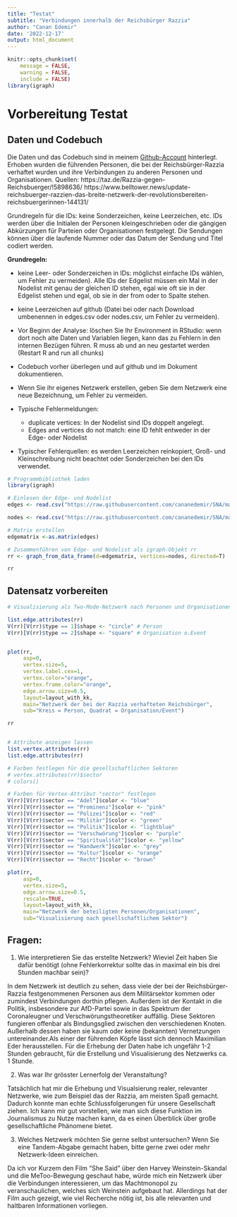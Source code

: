 ```yaml
---
title: "Testat"
subtitle: "Verbindungen innerhalb der Reichsbürger Razzia"
author: "Canan Edemir"
date: '2022-12-17'
output: html_document
---
```


```r
knitr::opts_chunk$set(
	message = FALSE,
	warning = FALSE,
	include = FALSE)
library(igraph)
```

# Vorbereitung Testat

## Daten und Codebuch

Die Daten und das Codebuch sind in meinem
[Github-Account](https://github.com/cananedemir/SNA/tree/main/razzia)
hinterlegt. Erhoben wurden die führenden Personen, die bei der Reichsbürger-Razzia verhaftet wurden und ihre Verbindungen zu anderen Personen und Organisationen. Quellen: https://taz.de/Razzia-gegen-Reichsbuerger/!5898636/ https://www.belltower.news/update-reichsbuerger-razzien-das-breite-netzwerk-der-revolutionsbereiten-reichsbuergerinnen-144131/

Grundregeln für die IDs: keine Sonderzeichen, keine Leerzeichen, etc.
IDs werden über die Initialen der Personen kleingeschrieben oder die
gängigen Abkürzungen für Parteien oder Organisationen festgelegt. Die
Sendungen können über die laufende Nummer oder das Datum der Sendung und
Titel codiert werden.

**Grundregeln:**

-   keine Leer- oder Sonderzeichen in IDs: möglichst einfache IDs
    wählen, um Fehler zu vermeiden). Alle IDs der Edgelist müssen ein
    Mal in der Nodelist mit genau der gleichen ID stehen, egal wie oft
    sie in der Edgelist stehen und egal, ob sie in der from oder to
    Spalte stehen.

-   keine Leerzeichen auf github (Datei bei oder nach Download
    umbenennen in edges.csv oder nodes.csv, um Fehler zu vermeiden).

-   Vor Beginn der Analyse: löschen Sie Ihr Environment in RStudio: wenn
    dort noch alte Daten und Variablen liegen, kann das zu Fehlern in
    den internen Bezügen führen. R muss ab und an neu gestartet werden
    (Restart R and run all chunks)

-   Codebuch vorher überlegen und auf github und im Dokument
    dokumentieren.

-   Wenn Sie ihr eigenes Netzwerk erstellen, geben Sie dem Netzwerk eine
    neue Bezeichnung, um Fehler zu vermeiden.

-   Typische Fehlermeldungen: \
    - duplicate vertices: In der Nodelist sind IDs doppelt angelegt. \
    - Edges and vertices do not match: eine ID fehlt entweder in der
    Edge- oder Nodelist

-   Typischer Fehlerquellen: es werden Leerzeichen reinkopiert, Groß-
    und Kleinschreibung nicht beachtet oder Sonderzeichen bei den IDs
    verwendet.

```r
# Programmbibliothek laden
library(igraph)

# Einlesen der Edge- und Nodelist
edges <- read.csv("https://raw.githubusercontent.com/cananedemir/SNA/main/razzia/edges.csv", header=T, as.is=T, sep = ",")

nodes <- read.csv("https://raw.githubusercontent.com/cananedemir/SNA/main/razzia/nodes.csv", header=T, as.is=T, sep = ",")

# Matrix erstellen
edgematrix <-as.matrix(edges)

# Zusammenführen von Edge- und Nodelist als igraph-Objekt rr
rr <- graph_from_data_frame(d=edgematrix, vertices=nodes, directed=T)

rr
```

## Datensatz vorbereiten

```r

# Visualisierung als Two-Mode-Netzwerk nach Personen und Organisationen/Events

list.edge.attributes(rr)
V(rr)[V(rr)$type == 1]$shape <- "circle" # Person
V(rr)[V(rr)$type == 2]$shape <- "square" # Organisation o.Event


plot(rr,
     asp=0,
     vertex.size=5,
     vertex.label.cex=1,
     vertex.color="orange",
     vertex.frame.color="orange",
     edge.arrow.size=0.5,
     layout=layout_with_kk,
     main="Netzwerk der bei der Razzia verhafteten Reichsbürger",
     sub="Kreis = Person, Quadrat = Organisation/Event")

rr



```


```r

# Attribute anzeigen lassen
list.vertex.attributes(rr)
list.edge.attributes(rr)

# Farben festlegen für die gesellschaftlichen Sektoren
# vertex.attributes(rr)$sector
# colors()

# Farben für Vertex-Attribut "sector" festlegen
V(rr)[V(rr)$sector == "Adel"]$color <- "blue"
V(rr)[V(rr)$sector == "Prominenz"]$color <- "pink"
V(rr)[V(rr)$sector == "Polizei"]$color <- "red"
V(rr)[V(rr)$sector == "Militär"]$color <- "green"
V(rr)[V(rr)$sector == "Politik"]$color <- "lightblue"
V(rr)[V(rr)$sector == "Verschwörung"]$color <- "purple"
V(rr)[V(rr)$sector == "Spiritualität"]$color <- "yellow"
V(rr)[V(rr)$sector == "Handwerk"]$color <- "grey"
V(rr)[V(rr)$sector == "Kultur"]$color <- "orange"
V(rr)[V(rr)$sector == "Recht"]$color <- "brown"

plot(rr,
     asp=0,
     vertex.size=5,
     edge.arrow.size=0.5,
     rescale=TRUE,
     layout=layout_with_kk,
     main="Netzwerk der beteiligten Personen/Organisationen",
     sub="Visualisierung nach gesellschaftlichem Sektor")

```
## Fragen:

1) Wie interpretieren Sie das erstellte Netzwerk? Wieviel Zeit haben Sie dafür benötigt (ohne Fehlerkorrektur sollte das in maximal ein bis drei Stunden machbar sein)?

In dem Netzwerk ist deutlich zu sehen, dass viele der bei der Reichsbürger-Razzia festgenommenen Personen aus dem Militärsektor kommen oder zumindest Verbindungen dorthin pflegen. Außerdem ist der Kontakt in die Politik, insbesondere zur AfD-Partei sowie in das Spektrum der Coronaleugner und Verschwörungstheoretiker auffällig. Diese Sektoren fungieren offenbar als Bindungsglied zwischen den verschiedenen Knoten. Außerhalb dessen haben sie kaum oder keine (bekannten) Vernetzungen untereinander.Als einer der führenden Köpfe lässt sich dennoch Maximilian Eder herausstellen. Für die Erhebung der Daten habe ich ungefähr 1-2 Stunden gebraucht, für die Erstellung und Visualisierung des Netzwerks ca. 1 Stunde.


2) Was war Ihr grösster Lernerfolg der Veranstaltung?

Tatsächlich hat mir die Erhebung und Visualsierung realer, relevanter Netzwerke, wie zum Beispiel das der Razzia, am meisten Spaß gemacht. Dadurch konnte man echte Schlussfolgerungen für unsere Gesellschaft ziehen. Ich kann mir gut vorstellen, wie man sich diese Funktion im Journalismus zu Nutze machen kann, da es einen Überblick über große gesellschaftliche Phänomene bietet. 

3) Welches Netzwerk möchten Sie gerne selbst untersuchen? Wenn Sie eine Tandem-Abgabe gemacht haben, bitte gerne zwei oder mehr Netzwerk-Ideen einreichen.

Da ich vor Kurzem den Film "She Said" über den Harvey Weinstein-Skandal und die MeToo-Bewegung geschaut habe, würde mich ein Netzwerk über die Verbindungen interessieren, um das Machtmonopol zu veranschaulichen, welches sich Weinstein aufgebaut hat. Allerdings hat der Film auch gezeigt, wie viel Recherche nötig ist, bis alle relevanten und haltbaren Informationen vorliegen.

